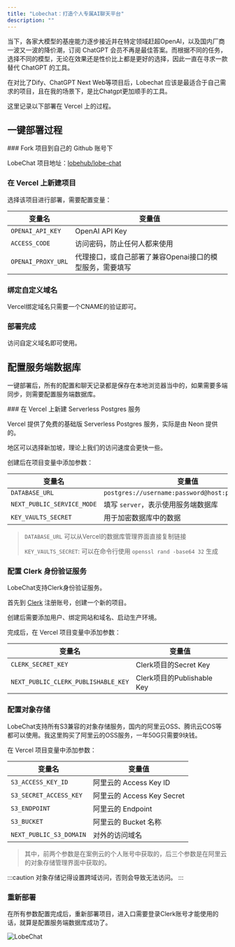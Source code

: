 ```yaml
---
title: "Lobechat：打造个人专属AI聊天平台"
description: ""
---
```



当下，各家大模型的基座能力逐步接近并在特定领域赶超OpenAI，以及国内厂商一波又一波的降价潮，订阅 ChatGPT 会员不再是最佳答案。而根据不同的任务，选择不同的模型，无论在效果还是性价比上都是更好的选择，因此一直在寻求一款替代 ChatGPT 的工具。

在对比了Dify、ChatGPT Next Web等项目后，Lobechat 应该是最适合于自己需求的项目，且在我的场景下，是比Chatgpt更加顺手的工具。

这里记录以下部署在 Vercel 上的过程。

## 一键部署过程


<Steps>
### Fork 项目到自己的 Github 账号下

LobeChat 项目地址：[lobehub/lobe-chat](https://github.com/lobehub/lobe-chat)

### 在 Vercel 上新建项目

选择该项目进行部署，需要配置变量：

| 变量名 | 变量值 |
| --- | --- |
| `OPENAI_API_KEY` | OpenAI API Key |
| `ACCESS_CODE` | 访问密码，防止任何人都来使用 |
| `OPENAI_PROXY_URL` | 代理接口，或自己部署了兼容Openai接口的模型服务，需要填写 |

### 绑定自定义域名

Vercel绑定域名只需要一个CNAME的验证即可。

### 部署完成

访问自定义域名即可使用。
</Steps>

## 配置服务端数据库

一键部署后，所有的配置和聊天记录都是保存在本地浏览器当中的，如果需要多端同步，则需要配置服务端数据库。

<Steps>
### 在 Vercel 上新建 Serverless Postgres 服务

Vercel 提供了免费的基础版 Serverless Postgres 服务，实际是由 Neon 提供的。

地区可以选择新加坡，理论上我们的访问速度会更快一些。

创建后在项目变量中添加参数：

| 变量名 | 变量值 |
| --- | --- |
| `DATABASE_URL` | `postgres://username:password@host:port/database` |
| `NEXT_PUBLIC_SERVICE_MODE` | 填写 `server`，表示使用服务端数据库 |
| `KEY_VAULTS_SECRET` | 用于加密数据库中的数据 |

> `DATABASE_URL` 可以从Vercel的数据库管理界面直接复制链接
>
> `KEY_VAULTS_SECRET`: 可以在命令行使用 `openssl rand -base64 32` 生成

### 配置 Clerk 身份验证服务

LobeChat支持Clerk身份验证服务。

首先到 [Clerk](https://clerk.com/) 注册账号，创建一个新的项目。

创建后需要添加用户、绑定网站和域名、启动生产环境。

完成后，在 Vercel 项目变量中添加参数：

| 变量名 | 变量值 |
| --- | --- |
| `CLERK_SECRET_KEY` | Clerk项目的Secret Key |
| `NEXT_PUBLIC_CLERK_PUBLISHABLE_KEY` | Clerk项目的Publishable Key |

### 配置对象存储

LobeChat支持所有S3兼容的对象存储服务，国内的阿里云OSS、腾讯云COS等都可以使用。我这里购买了阿里云的OSS服务，一年50G只需要9块钱。

在 Vercel 项目变量中添加参数：

| 变量名 | 变量值 |
| --- | --- |
| `S3_ACCESS_KEY_ID` | 阿里云的 Access Key ID |
| `S3_SECRET_ACCESS_KEY` | 阿里云的 Access Key Secret |
| `S3_ENDPOINT` | 阿里云的 Endpoint |
| `S3_BUCKET` | 阿里云的 Bucket 名称 |
| `NEXT_PUBLIC_S3_DOMAIN` | 对外的访问域名 |

> 其中，前两个参数是在案例云的个人账号中获取的，后三个参数是在阿里云的对象存储管理界面中获取的。

:::caution
对象存储记得设置跨域访问，否则会导致无法访问。
:::

### 重新部署

在所有参数配置完成后，重新部署项目，进入口需要登录Clerk账号才能使用的话，就算是配置服务端数据库成功了。
</Steps>

![LobeChat](/llm-assets/LobeChat.webp)
